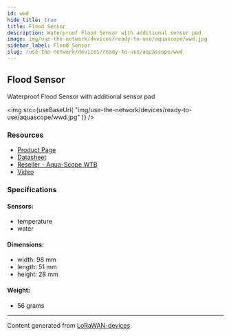 ```yaml
---
id: wwd
hide_title: true
title: Flood Sensor
description: Waterproof Flood Sensor with additional sensor pad
image: img/use-the-network/devices/ready-to-use/aquascope/wwd.jpg
sidebar_label: Flood Sensor
slug: /use-the-network/devices/ready-to-use/aquascope/wwd
---
```



## Flood Sensor

Waterproof Flood Sensor with additional sensor pad

<img
src={useBaseUrl(
"img/use-the-network/devices/ready-to-use/aquascope/wwd.jpg"
)}
/>

### Resources

- [Product Page](https://www.aqua-scope.com/flood-sensor.html)
- [Datasheet](https://www.aqua-scope.com/fileadmin/docs/WWDLWE_DataSheet.pdf)
- [Reseller - Aqua-Scope WTB](https://www.aqua-scope.com/buy.html)
- [Video](https://www.youtube.com/watch?v=SsR9Trlw3SU)

### Specifications

#### Sensors:
- temperature
- water
#### Dimensions:
- width: 98 mm
- length: 51 mm
- height: 28 mm
#### Weight: 
- 56 grams



---
Content generated from [LoRaWAN-devices](https://github.com/TheThingsNetwork/lorawan-devices)
